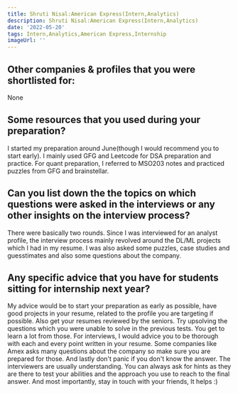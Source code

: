 ```yaml
---
title: Shruti Nisal:American Express(Intern,Analytics)
description: Shruti Nisal:American Express(Intern,Analytics)
date: '2022-05-20'
tags: Intern,Analytics,American Express,Internship
imageUrl: ''
---
```


## Other companies & profiles that you were shortlisted for:
None

## Some resources that you used during your preparation?
I started my preparation around June(though I would recommend you to start early). I mainly used GFG and Leetcode for DSA preparation and practice. For quant preparation, I referred to MSO203 notes and practiced puzzles from GFG and brainstellar.

## Can you list down the the topics on which questions were asked in the interviews or any other insights on the interview process?
There were basically two rounds. Since I was interviewed for an analyst profile, the interview process mainly revolved around the DL/ML projects which I had in my resume. I was also asked some puzzles, case studies and guesstimates and also some questions about the company.
## Any specific advice that you have for students sitting for internship next year?
My advice would be to start your preparation as early as possible, have good projects in your resume, related to the profile you are targeting if possible. Also get your resumes reviewed by the seniors.
Try upsolving the questions which you were unable to solve in the previous tests. You get to learn a lot from those.
For interviews, I would advice you to be thorough with each and every point written in your resume. Some companies like Amex asks many questions about the company so make sure you are prepared for those. And lastly don't panic if you don't know the answer. The interviewers are usually understanding. You can always ask for hints as they are there to test your abilities and the approach you use to reach to the final answer. 
And most importantly, stay in touch with your friends, It helps :)

